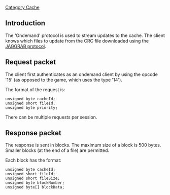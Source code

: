 [[Category Cache]]

== Introduction ==

The 'Ondemand' protocol is used to stream updates to the cache. The client knows which files to update from the CRC file downloaded using the [[JAGGRAB Protocol|JAGGRAB protocol]].

== Request packet ==

The client first authenticates as an ondemand client by using the opcode '15' (as opposed to the game, which uses the type '14').

The format of the request is:

 unsigned byte cacheId;
 unsigned short fileId;
 unsigned byte priority;

There can be multiple requests per session.

== Response packet ==

The response is sent in blocks. The maximum size of a block is 500 bytes. Smaller blocks (at the end of a file) are permitted.

Each block has the format:

 unsigned byte cacheId;
 unsigned short fileId;
 unsigned short fileSize;
 unsigned byte blockNumber;
 unsigned byte[] blockData;